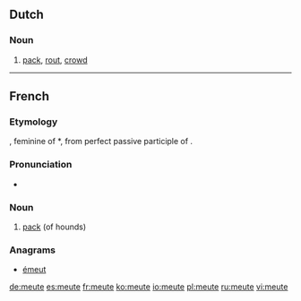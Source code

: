 ==Dutch==

===Noun===
{{nl-noun|g=m|g2=f|meuten|pl2=meutes|-}}

# [[pack]], [[rout]], [[crowd]]

----

==French==

===Etymology===
{{etyl|la|fr}} {{term|movita|mōtiva}}, feminine of *{{term||mōtivus}}, from perfect passive participle of {{term|moveo|moveō|move|lang=la}}.

===Pronunciation===
* {{IPA|/møt/|lang=fr}}

===Noun===
{{fr-noun|f}}

# {{hunting|lang=fr}} [[pack]] (of hounds)

===Anagrams===
* [[émeut#French|émeut]]

[[de:meute]]
[[es:meute]]
[[fr:meute]]
[[ko:meute]]
[[io:meute]]
[[pl:meute]]
[[ru:meute]]
[[vi:meute]]